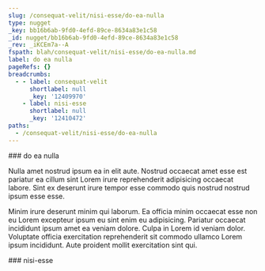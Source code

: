 ```yaml
---
slug: /consequat-velit/nisi-esse/do-ea-nulla
type: nugget
_key: bb16b6ab-9fd0-4efd-89ce-8634a83e1c58
_id: nugget/bb16b6ab-9fd0-4efd-89ce-8634a83e1c58
_rev: _iKCEm7a--A
fspath: blah/consequat-velit/nisi-esse/do-ea-nulla.md
label: do ea nulla
pageRefs: {}
breadcrumbs:
  - - label: consequat-velit
      shortlabel: null
      _key: '12409970'
    - label: nisi-esse
      shortlabel: null
      _key: '12410472'
paths:
  - /consequat-velit/nisi-esse/do-ea-nulla
---
```


<NuggetArea>
<Nugget slug="/consequat-velit/nisi-esse/do-ea-nulla" type="nugget" _key="bb16b6ab-9fd0-4efd-89ce-8634a83e1c58" _id="nugget/bb16b6ab-9fd0-4efd-89ce-8634a83e1c58" _rev="_iKCEm7a--A" fspath="blah/consequat-velit/nisi-esse/do-ea-nulla.md" label="do ea nulla" paths="/consequat-velit/nisi-esse/do-ea-nulla">
<NuggetBody>
### do ea nulla

Nulla amet nostrud ipsum ea in elit aute. Nostrud occaecat amet esse est pariatur ea cillum sint Lorem irure reprehenderit adipisicing occaecat labore. Sint ex deserunt irure tempor esse commodo quis nostrud nostrud ipsum esse esse.

Minim irure deserunt minim qui laborum. Ea officia minim occaecat esse non eu Lorem excepteur ipsum eu sint enim eu adipisicing. Pariatur occaecat incididunt ipsum amet ea veniam dolore. Culpa in Lorem id veniam dolor. Voluptate officia exercitation reprehenderit sit commodo ullamco Lorem ipsum incididunt. Aute proident mollit exercitation sint qui.

</NuggetBody>
<Breadcrumbs>
<Crumbs>
<Crumb _key="12409970" label="consequat-velit" /><Crumb _key="12410472" label="nisi-esse" />
</Crumbs>
</Breadcrumbs>
</Nugget>

<NuggetsInbound>
</NuggetsInbound>
<NuggetsOutbound>
</NuggetsOutbound>
</NuggetArea>
<PassagesInbound>
<Passage direction="inbound" type="passage" _key="12410472" _id="passage/12410472" _rev="_iKCEm7O--A" label="nisi-esse" passage="nisi-esse" fspath="blah/consequat-velit/nisi-esse" paths="/consequat-velit/nisi-esse" slug="/consequat-velit/nisi-esse">
<NuggetBody>
### nisi-esse

</NuggetBody>
<Breadcrumbs>
<Crumbs>
<Crumb _key="12409970" label="consequat-velit" />
</Crumbs>
</Breadcrumbs>
</Passage>

</PassagesInbound>
<PassagesOutbound>
</PassagesOutbound>